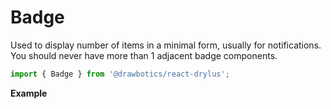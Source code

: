 


# Badge
Used to display number of items in a minimal form, usually for notifications. You should never have more than 1 adjacent badge components.

```jsx
import { Badge } from '@drawbotics/react-drylus';
```
__Example__

<Playground component={Badge}>
  <Badge value={30} />
</Playground>
